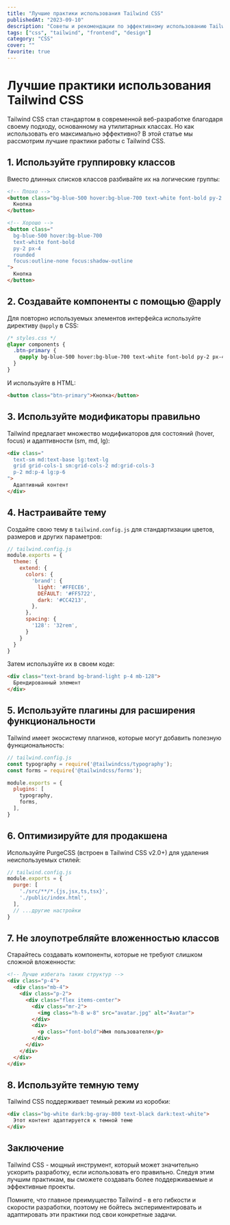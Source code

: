 ```yaml
---
title: "Лучшие практики использования Tailwind CSS"
publishedAt: "2023-09-10"
description: "Советы и рекомендации по эффективному использованию Tailwind CSS в современных веб-проектах"
tags: ["css", "tailwind", "frontend", "design"]
category: "CSS"
cover: ""
favorite: true
---
```


# Лучшие практики использования Tailwind CSS

Tailwind CSS стал стандартом в современной веб-разработке благодаря своему подходу, основанному на утилитарных классах. Но как использовать его максимально эффективно? В этой статье мы рассмотрим лучшие практики работы с Tailwind CSS.

## 1. Используйте группировку классов

Вместо длинных списков классов разбивайте их на логические группы:

```html
<!-- Плохо -->
<button class="bg-blue-500 hover:bg-blue-700 text-white font-bold py-2 px-4 rounded focus:outline-none focus:shadow-outline">
  Кнопка
</button>

<!-- Хорошо -->
<button class="
  bg-blue-500 hover:bg-blue-700 
  text-white font-bold 
  py-2 px-4 
  rounded 
  focus:outline-none focus:shadow-outline
">
  Кнопка
</button>
```

## 2. Создавайте компоненты с помощью @apply

Для повторно используемых элементов интерфейса используйте директиву `@apply` в CSS:

```css
/* styles.css */
@layer components {
  .btn-primary {
    @apply bg-blue-500 hover:bg-blue-700 text-white font-bold py-2 px-4 rounded;
  }
}
```

И используйте в HTML:

```html
<button class="btn-primary">Кнопка</button>
```

## 3. Используйте модификаторы правильно

Tailwind предлагает множество модификаторов для состояний (hover, focus) и адаптивности (sm, md, lg):

```html
<div class="
  text-sm md:text-base lg:text-lg
  grid grid-cols-1 sm:grid-cols-2 md:grid-cols-3
  p-2 md:p-4 lg:p-6
">
  Адаптивный контент
</div>
```

## 4. Настраивайте тему

Создайте свою тему в `tailwind.config.js` для стандартизации цветов, размеров и других параметров:

```js
// tailwind.config.js
module.exports = {
  theme: {
    extend: {
      colors: {
        'brand': {
          light: '#FFECE6',
          DEFAULT: '#FF5722',
          dark: '#CC4213',
        },
      },
      spacing: {
        '128': '32rem',
      }
    }
  }
}
```

Затем используйте их в своем коде:

```html
<div class="text-brand bg-brand-light p-4 mb-128">
  Брендированный элемент
</div>
```

## 5. Используйте плагины для расширения функциональности

Tailwind имеет экосистему плагинов, которые могут добавить полезную функциональность:

```js
// tailwind.config.js
const typography = require('@tailwindcss/typography');
const forms = require('@tailwindcss/forms');

module.exports = {
  plugins: [
    typography,
    forms,
  ],
}
```

## 6. Оптимизируйте для продакшена

Используйте PurgeCSS (встроен в Tailwind CSS v2.0+) для удаления неиспользуемых стилей:

```js
// tailwind.config.js
module.exports = {
  purge: [
    './src/**/*.{js,jsx,ts,tsx}',
    './public/index.html',
  ],
  // ...другие настройки
}
```

## 7. Не злоупотребляйте вложенностью классов

Старайтесь создавать компоненты, которые не требуют слишком сложной вложенности:

```html
<!-- Лучше избегать таких структур -->
<div class="p-4">
  <div class="mb-4">
    <div class="p-2">
      <div class="flex items-center">
        <div class="mr-2">
          <img class="h-8 w-8" src="avatar.jpg" alt="Avatar">
        </div>
        <div>
          <p class="font-bold">Имя пользователя</p>
        </div>
      </div>
    </div>
  </div>
</div>
```

## 8. Используйте темную тему

Tailwind CSS поддерживает темный режим из коробки:

```html
<div class="bg-white dark:bg-gray-800 text-black dark:text-white">
  Этот контент адаптируется к темной теме
</div>
```

## Заключение

Tailwind CSS - мощный инструмент, который может значительно ускорить разработку, если использовать его правильно. Следуя этим лучшим практикам, вы сможете создавать более поддерживаемые и эффективные проекты.

Помните, что главное преимущество Tailwind - в его гибкости и скорости разработки, поэтому не бойтесь экспериментировать и адаптировать эти практики под свои конкретные задачи. 